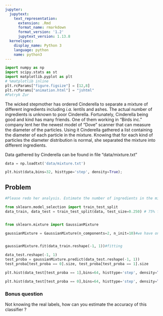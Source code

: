 ```yaml
---
jupyter:
  jupytext:
    text_representation:
      extension: .Rmd
      format_name: rmarkdown
      format_version: '1.2'
      jupytext_version: 1.13.8
  kernelspec:
    display_name: Python 3
    language: python
    name: python3
---
```


```python
import numpy as np
import scipy.stats as st
import matplotlib.pyplot as plt
# %matplotlib inline
plt.rcParams["figure.figsize"] = [12,8]
plt.rcParams["animation.html"] = "jshtml"
#Patryk Zur
```

The wicked stepmother has ordered Cinderella to separate a mixture of different ingredients including _i.a._ lentils and ashes. The actual number of ingredients is unknown to poor Cinderella. Fortunately, Cinderella being good and kind has many friends. One of them working in "Birds inc." company lent her the newest model of "Dove" scanner that can measure the diameter of the particles. Using it Cinderella gathered a list containing the diameter of each particle in the mixture. Knowing that for each kind of particles the diameter distribution is normal, she separated the mixture into different ingredients.


Data gathered by  Cinderella can be found in file "data/mixture.txt"

```python
data = np.loadtxt('data/mixture.txt')
```

```python
plt.hist(data,bins=32, histtype='step', density=True);
```

<!-- #region tags=["problem"] -->
## Problem
<!-- #endregion -->

```python
#Please redo her analysis. Estimate the number of ingredients in the mixture. Then classify each particle.

from sklearn.model_selection import train_test_split
data_train, data_test = train_test_split(data, test_size=0.250) # 75% for test set, default stratify  


from sklearn.mixture import GaussianMixture

gaussianMixture = GaussianMixture(n_components=2, n_init=10)#we have only 2 components, i took n_init=10


gaussianMixture.fit(data_train.reshape(-1, 1))#fitting

data_test.reshape(-1, 1)
test_proba = gaussianMixture.predict(data_test.reshape(-1, 1))
test_proba[test_proba == 0].size, test_proba[test_proba == 1].size

plt.hist(data_test[test_proba == 1],bins=64, histtype='step', density=True, color='green');

plt.hist(data_test[test_proba == 0],bins=64, histtype='step', density=True, color='red');

```

### Bonus question

<!-- #region tags=["problem"] -->
Not knowing the real labels, how can you estimate  the accuracy of this classifier ? 
<!-- #endregion -->
